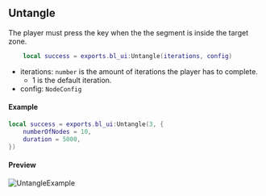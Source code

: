 
## Untangle

The player must press the key when the the segment is inside the target zone.
    
```lua
    local success = exports.bl_ui:Untangle(iterations, config)
```

- iterations: `number` is the amount of iterations the player has to complete.
    - 1 is the default iteration.
- config: `NodeConfig`

#### Example
```lua
local success = exports.bl_ui:Untangle(3, {
    numberOfNodes = 10,
    duration = 5000,
})
```
#### Preview
![UntangleExample](/static/Untangle.png)

